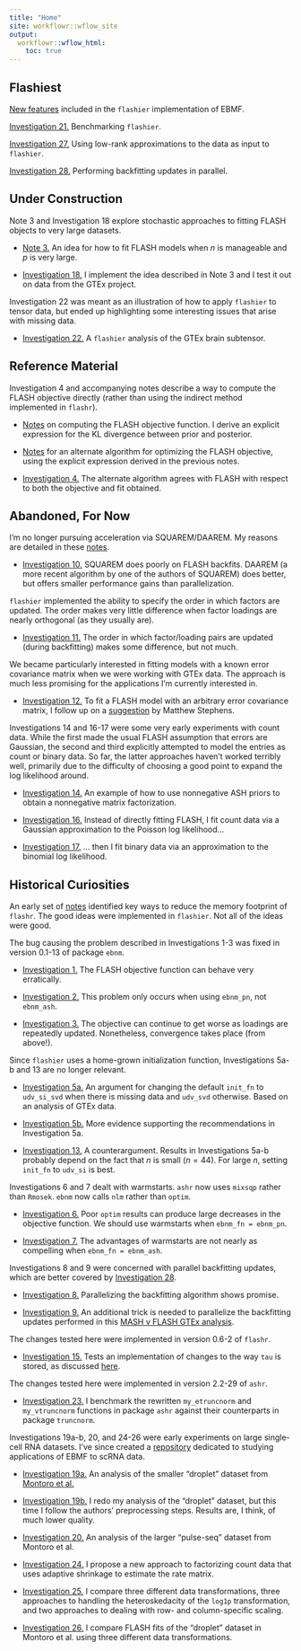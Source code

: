 ```yaml
---
title: "Home"
site: workflowr::wflow_site
output:
  workflowr::wflow_html:
    toc: true
---
```


## Flashiest

[New features](flashier_features.html) included in the `flashier` implementation of EBMF.

[Investigation 21.](flashier_bench.html) Benchmarking `flashier`.

[Investigation 27.](lowrank.html) Using low-rank approximations to the data as input to `flashier`.

[Investigation 28.](parallel_v2.html) Performing backfitting updates in parallel.


## Under Construction

Note 3 and Investigation 18 explore stochastic approaches to fitting FLASH objects to very large datasets.

* [Note 3.](large_p.html) An idea for how to fit FLASH models when $n$ is manageable and $p$ is very large.

* [Investigation 18.](minibatch.html) I implement the idea described in Note 3 and I test it out on data from the GTEx project.

Investigation 22 was meant as an illustration of how to apply `flashier` to tensor data, but ended up highlighting some interesting issues that arise with missing data.

* [Investigation 22.](brain.html) A `flashier` analysis of the GTEx brain subtensor.


## Reference Material

Investigation 4 and accompanying notes describe a way to compute the FLASH objective directly (rather than using the indirect method implemented in `flashr`).

* [Notes](obj_notes.html) on computing the FLASH objective function. I derive an explicit expression for the KL divergence between prior and posterior.

* [Notes](flash_em.html) for an alternate algorithm for optimizing the FLASH objective, using the explicit expression derived in the previous notes.

* [Investigation 4.](alt_alg.html) The alternate algorithm agrees with FLASH with respect to both the objective and fit obtained.


## Abandoned, For Now

I'm no longer pursuing acceleration via SQUAREM/DAAREM. My reasons are detailed in these [notes](squarem_notes.html).

* [Investigation 10.](squarem.html) SQUAREM does poorly on FLASH backfits. DAAREM (a more recent algorithm by one of the authors of SQUAREM) does better, but offers smaller performance gains than parallelization.

`flashier` implemented the ability to specify the order in which factors are updated. The order makes very little difference when factor loadings are nearly orthogonal (as they usually are).

* [Investigation 11.](random.html) The order in which factor/loading pairs are updated (during backfitting) makes some difference, but not much.

We became particularly interested in fitting models with a known error covariance matrix when we were working with GTEx data. The approach is much less promising for the applications I'm currently interested in.

* [Investigation 12.](arbitraryV.html) To fit a FLASH model with an arbitrary error covariance matrix, I follow up on a [suggestion](https://github.com/stephenslab/flashr/issues/17) by Matthew Stephens.

Investigations 14 and 16-17 were some very early experiments with count data. While the first made the usual FLASH assumption that errors are Gaussian, the second and third explicitly attempted to model the entries as count or binary data. So far, the latter approaches haven't worked terribly well, primarily due to the difficulty of choosing a good point to expand the log likelihood around.

* [Investigation 14.](nonnegative.html) An example of how to use nonnegative ASH priors to obtain a nonnegative matrix factorization.

* [Investigation 16.](count_data.html) Instead of directly fitting FLASH, I fit count data via a Gaussian approximation to the Poisson log likelihood...

* [Investigation 17.](binary_data.html) ... then I fit binary data via an approximation to the binomial log likelihood.


## Historical Curiosities

An early set of [notes](matrix_ops.html) identified key ways to reduce the memory footprint of `flashr`. The good ideas were implemented in `flashier`. Not all of the ideas were good.

The bug causing the problem described in Investigations 1-3 was fixed in version 0.1-13 of package `ebnm`.

* [Investigation 1.](objective.html) The FLASH objective function can behave very erratically.

* [Investigation 2.](objective2.html) This problem only occurs when using `ebnm_pn`, not `ebnm_ash`.

* [Investigation 3.](objective3.html) The objective can continue to get worse as loadings are repeatedly updated. Nonetheless, convergence takes place (from above!).

Since `flashier` uses a home-grown initialization function, Investigations 5a-b and 13 are no longer relevant.

* [Investigation 5a.](init_fn.html) An argument for changing the default `init_fn` to `udv_si_svd` when there is missing data and `udv_svd` otherwise. Based on an analysis of GTEx data.

* [Investigation 5b.](init_fn2.html) More evidence supporting the recommendations in Investigation 5a. 

* [Investigation 13.](init_fn3.html) A counterargument. Results in Investigations 5a-b probably depend on the fact that $n$ is small ($n = 44$). For large $n$, setting `init_fn` to `udv_si` is best.

Investigations 6 and 7 dealt with warmstarts. `ashr` now uses `mixsqp` rather than `Rmosek`. `ebnm` now calls `nlm` rather than `optim`.

* [Investigation 6.](warmstart.html) Poor `optim` results can produce large decreases in the objective function. We should use warmstarts when `ebnm_fn = ebnm_pn`.

* [Investigation 7.](warmstart2.html) The advantages of warmstarts are not nearly as compelling when `ebnm_fn = ebnm_ash`.

Investigations 8 and 9 were concerned with parallel backfitting updates, which are better covered by [Investigation 28](parallel_v2.html).

* [Investigation 8.](parallel.html) Parallelizing the backfitting algorithm shows promise.

* [Investigation 9.](parallel2.html) An additional trick is needed to parallelize the backfitting updates performed in this [MASH v FLASH GTEx analysis](https://willwerscheid.github.io/MASHvFLASH/MASHvFLASHgtex3.html).

The changes tested here were implemented in version 0.6-2 of `flashr`.

* [Investigation 15.](scalar_tau.html) Tests an implementation of changes to the way `tau` is stored, as discussed  [here](https://github.com/stephenslab/flashr/issues/83).

The changes tested here were implemented in version 2.2-29 of `ashr`.

* [Investigation 23.](truncnorm.html) I benchmark the rewritten `my_etruncnorm` and `my_vtruncnorm` functions in package `ashr` against their counterparts in package `truncnorm`.

Investigations 19a-b, 20, and 24-26 were early experiments on large single-cell RNA datasets. I've since created a [repository](https://willwerscheid.github.io/scFLASH/) dedicated to studying applications of EBMF to scRNA data.

* [Investigation 19a.](trachea.html) An analysis of the smaller "droplet" dataset from [Montoro et al.](https://www.nature.com/articles/s41586-018-0393-7)

* [Investigation 19b.](trachea2.html) I redo my analysis of the "droplet" dataset, but this time I follow the authors' preprocessing steps. Results are, I think, of much lower quality.

* [Investigation 20.](pulseseq.html) An analysis of the larger "pulse-seq" dataset from Montoro et al.

* [Investigation 24.](count_shrinkage.html) I propose a new approach to factorizing count data that uses adaptive shrinkage to estimate the rate matrix.

* [Investigation 25.](count_preproc_r1.html) I compare three different data transformations, three approaches to handling the heteroskedacity of the `log1p` transformation, and two approaches to dealing with row- and column-specific scaling.

* [Investigation 26.](trachea3.html) I compare FLASH fits of the "droplet" dataset in Montoro et al. using three different data transformations. 
